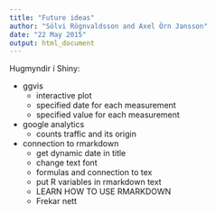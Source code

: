 ```yaml
---
title: "Future ideas"
author: "Sölvi Rögnvaldsson and Axel Örn Jansson"
date: "22 May 2015"
output: html_document
---
```


Hugmyndir í Shiny:

* ggvis
    + interactive plot
    + specified date for each measurement
    + specified value for each measurement 
            
* google analytics
    + counts traffic and its origin
           
* connection to rmarkdown 
    + get dynamic date in title
    + change text font
    + formulas and connection to tex
    + put R variables in rmarkdown text
    + LEARN HOW TO USE RMARKDOWN
    + Frekar nett
   

```r

```


```r

```

